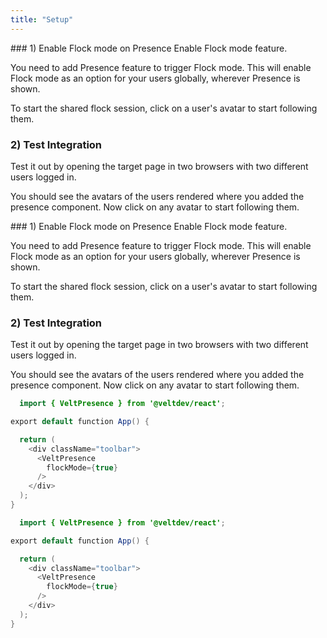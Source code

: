 ```yaml
---
title: "Setup"
---
```


<Tabs>
  <Tab title="React">
### 1) Enable Flock mode on Presence
Enable Flock mode feature.

You need to add Presence feature to trigger Flock mode. This will enable Flock mode as an option for your users globally, wherever Presence is shown.

To start the shared flock session, click on a user's avatar to start following them.

### 2) Test Integration

Test it out by opening the target page in two browsers with two different users logged in.

You should see the avatars of the users rendered where you added the presence component. Now click on any avatar to start following them.

  </Tab>
  <Tab title="Next.js">
### 1) Enable Flock mode on Presence
Enable Flock mode feature.

You need to add Presence feature to trigger Flock mode. This will enable Flock mode as an option for your users globally, wherever Presence is shown.

To start the shared flock session, click on a user's avatar to start following them.

### 2) Test Integration

Test it out by opening the target page in two browsers with two different users logged in.

You should see the avatars of the users rendered where you added the presence component. Now click on any avatar to start following them.

  </Tab>
</Tabs>

<RequestExample>

```java React
  import { VeltPresence } from '@veltdev/react';

export default function App() {

  return (
    <div className="toolbar">
      <VeltPresence
        flockMode={true}
      />
    </div>
  );
}
```

```java Next.js
  import { VeltPresence } from '@veltdev/react';

export default function App() {

  return (
    <div className="toolbar">
      <VeltPresence
        flockMode={true}
      />
    </div>
  );
}
```

</RequestExample>

